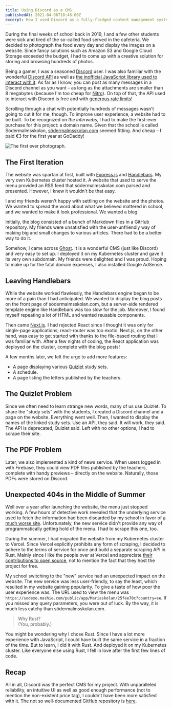 ```yaml
---
title: Using Discord as a CMS
publishedAt: 2021-04-06T18:46:00Z
excerpt: How I used Discord as a fully-fledged content management system.
---
```


During the final weeks of school back in 2019, I and a few other students were sick and tired of the so-called food served in the cafeteria.
We decided to photograph the food every day and display the images on a website. Since fancy solutions such as Amazon S3 and Google Cloud Storage exceeded the budget,
I had to come up with a creative solution for storing and browsing hundreds of photos.

Being a gamer, I was a seasoned [Discord](https://discord.com/) user. I was also familiar with the wonderful [Discord API](https://discord.com/developers/docs/intro)
as well as [the inofficial JavaScript library used to interact with it](https://discord.js.org/#/).
As far as I know, you can post as many messages in a Discord channel as you want –
as long as the attachments are smaller than 8 megabytes (because I'm too cheap for [Nitro](https://discord.com/nitro)).
On top of that, the API used to interact with Discord is free and with [generous rate limits](https://discord.com/developers/docs/topics/rate-limits)!

Scrolling through a chat with potentially hundreds of messages wasn't going to cut it for me, though. To improve user experience, a website had to be built.
To be recognized on _the interwebs_, I had to make the first-ever purchase for this project: a domain name. Given that the school is called Södermalmsskolan,
[södermalmsskolan.com](https://xn--sdermalmsskolan-8sb.com/) seemed fitting. And cheap – I paid €3 for the first year at GoDaddy!

![The first ever photograph.](https://cdn.discordapp.com/attachments/575993879837409290/576074256723476491/IMG_20190507_121005.jpg)

## The First Iteration

The website was spartan at first, built with [Express.js](https://expressjs.com/) and [Handlebars](https://handlebarsjs.com/).
My very own Kubernetes cluster hosted it.
A website that used to serve the menu provided an RSS feed that södermalmsskolan.com parsed and presented. However, I knew it wouldn't be that easy.

I and my friends weren't happy with settling on the website and the photos. We wanted to spread the word about what we believed mattered in school, and we wanted to make it look professional. We wanted a blog.

Initially, the blog consisted of a bunch of Markdown files in a GitHub repository.
My friends were unsatisfied with the user-unfriendly way of making big and small changes to various articles. There had to be a better way to do it.

Somehow, I came across [Ghost](https://ghost.org/). It is a wonderful CMS (just like Discord) and very easy to set up.
I deployed it on my Kubernetes cluster and gave it its very own subdomain.
My friends were delighted and I was proud. Hoping to make up for the fatal domain expenses, I also installed Google AdSense.

## Leaving Handlebars

While the website worked flawlessly, the Handlebars engine began to be more of a pain than I had anticipated.
We wanted to display the blog posts on the front page of södermalmsskolan.com,
but a server-side rendered template engine like Handlebars was too slow for the job. Moreover,
I found myself repeating a lot of HTML and wanted reusable components.

Then came [Next.js](https://nextjs.org/). I had rejected React since I thought it was only for single-page applications;
react-router was too exotic. Next.js, on the other hand, was easy to get started with thanks to the file-based routing that I was familiar with.
After a few nights of coding, the React application was deployed on the cluster, complete with the blog posts!

A few months later, we felt the urge to add more features:

- A page displaying various [Quizlet](https://quizlet.com/) study sets.
- A schedule.
- A page listing the letters published by the teachers.

## The Quizlet Problem

Since we often need to learn strange new words, many of us use Quizlet. To share the "study sets" with the students,
I created a Discord channel and a page on the website. Everything went well. Then, I wanted to display the names of the linked study sets.
Use an API, they said. It will work, they said. The API is deprecated, Quizlet said. Left with no other options, I had to scrape their site.

## The PDF Problem

Later, we also implemented a kind of news service. When users logged in with Firebase, they could view PDF files published by the teachers,
complete with handy previews – directly on the website. Naturally, those PDFs were stored on Discord.

## Unexpected 404s in the Middle of Summer

Well over a year after launching the website, the menu just stopped working.
A few hours of detective work revealed that the underlying service used to fetch the information
had been discarded by my school in favor of [a much worse site](https://www.mashie.com/en).
Unfortunately, the new service didn't provide any way of programmatically getting hold of the menu. I had to scrape this one, too.

During the summer, I had migrated the website from my Kubernetes cluster to Vercel. Since Vercel explicitly prohibits any form of scraping,
I decided to adhere to the terms of service for once and build a separate scraping API in Rust. Mainly since I like the people over
at Vercel and appreciate [their contributions to open source](https://vercel.com/oss), not to mention the fact that they host the project for free.

My school switching to the "new" service had an unexpected impact on the website. The new service was less user-friendly, to say the least, which resulted in my website gaining popularity.
To give a taste of how poor the user experience was: The URL used to view the menu was `https://sodexo.mashie.com/public/app/Mariaskolan/25fee70c?country=se`.
If you missed any query parameters, you were out of luck. By the way, it is much less catchy than södermalmsskolan.com.

> Why Rust?  
> (You, probably.)

You might be wondering why I chose Rust. Since I have a lot more experience with JavaScript,
I could have built the same service in a fraction of the time. But to learn, I did it with Rust.
And deployed it on my Kubernetes cluster. Like everyone else using Rust, I fell in love after the first few lines of code.

## Recap

All in all, Discord was the perfect CMS for my project. With unparalleled reliability, an intuitive UI as well as good enough performance (not to mention the non-existent price tag),
I couldn't have been more satisfied with it. The not so well-documented GitHub repository is [here](https://github.com/ThePicoNerd/sodermalmsskolan.com).
